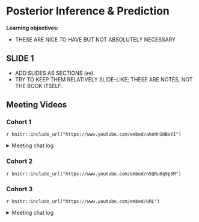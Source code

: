 # Posterior Inference & Prediction

**Learning objectives:**

- THESE ARE NICE TO HAVE BUT NOT ABSOLUTELY NECESSARY

## SLIDE 1

- ADD SLIDES AS SECTIONS (`##`).
- TRY TO KEEP THEM RELATIVELY SLIDE-LIKE; THESE ARE NOTES, NOT THE BOOK ITSELF.

## Meeting Videos

### Cohort 1

`r knitr::include_url("https://www.youtube.com/embed/akeNn1HBxYI")`

<details>
<summary> Meeting chat log </summary>

```
00:00:57	Olivier’s iPhone:	I am on mobile phone now, I will turn camera later!
01:08:30	Brendan Lam:	Learning Bayesian Stats Podcast: https://podcasts.google.com/feed/aHR0cHM6Ly9mZWVkcy5jYXB0aXZhdGUuZm0vbGVhcm5iYXllc3N0YXRzLw?sa=X&ved=0CAMQ4aUDahcKEwj45ff4opz5AhUAAAAAHQAAAAAQAQ&hl=en-CA
01:14:30	Brendan Lam:	https://errorstatistics.com/
```
</details>


### Cohort 2

`r knitr::include_url("https://www.youtube.com/embed/n5QRu0q9p5M")`


### Cohort 3

`r knitr::include_url("https://www.youtube.com/embed/URL")`

<details>
<summary> Meeting chat log </summary>

```
LOG
```
</details>

